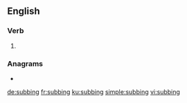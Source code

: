 ==English==

===Verb===
{{head|en|present participle}}

# {{present participle of|sub|lang=en|nocat=1}}

===Anagrams===
* {{l|en|gubbins}}

[[de:subbing]]
[[fr:subbing]]
[[ku:subbing]]
[[simple:subbing]]
[[vi:subbing]]